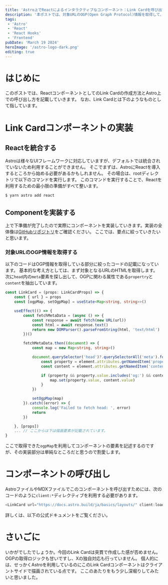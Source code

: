 ```yaml
---
title: 'Astro上でReactによるインタラクティブなコンポーネント：Link Cardを呼び出す'
description: '本ポストでは、対象URLのOGP(Open Graph Protocol)情報を取得して、その情報からCardコンポーネントを作成する方法を記載します。また、このコンポーネントはReactのHooksを使用していますが、このようなインタラクティブなコンポーネントをAstroで呼び出す方法も合わせてご紹介します。'
tags:
 - 'Astro'
 - 'React'
 - 'React Hooks'
 - 'Frontend'
pubDate: 'March 19 2024'
heroImage: '/astro-logo-dark.png'
editing: true
---
```



# はじめに
このポストでは、ReactコンポーネントとしてのLink Cardの作成方法とAstro上での呼び出し方を記載していきます。
なお、Link Cardとは下のようなものとして指しています。

<LinkCard url="https://mountain-forest-blog.pages.dev/" client:load />

# Link Cardコンポーネントの実装
## Reactを統合する
Astroは様々なUIフレームワークに対応していますが、デフォルトでは統合されていないため利用することができません。
そこでまずは、AstroにReactを導入するところから始める必要があるかもしれません。
その場合は、rootディレクトリで以下のコマンドを実行します。
このコマンドを実行することで、Reactを利用するための最小限の準備がすべて整います。

```bash
$ yarn astro add react
```

## Componentを実装する
上で下準備が完了したので実際にコンポーネントを実装していきます。実装の全体像は[GitHubリポジトリ](https://github.com/9yamamo9/mountain-blog-astro/blob/main/src/components/LinkCard.tsx)をご確認ください。
ここでは、要点に絞っていきたいと思います。

### 対象URLのOGP情報を取得する
以下のコードはOGP情報を取得している部分に絞ったコードの記載になっています。
基本的な考え方としては、まず対象となるURLのHTMLを取得します。
次に`head`内の`meta`要素を探し出して、OGPに関わる属性である`propertry`と`content`を抽出しています。

```typescript
const LinkCard = (props: LinkCardProps) => {
	const { url } = props
	const [ogpMap, setOgpMap] = useState<Map<string, string>>()

	useEffect(() => {
		const fetchMetaData = (async () => {
			const response = await fetch(new URL(url))
			const html = await response.text()
			return new DOMParser().parseFromString(html, 'text/html')
		})()

		fetchMetaData.then((document) => {
			const map = new Map<string, string>()

			document.querySelector('head')?.querySelectorAll('meta').forEach((element) => {
				const property = element.attributes.getNamedItem('property')
				const content = element.attributes.getNamedItem('content')

				if (property && property.value.includes('og:') && content) {
					map.set(property.value, content.value)
				}
			})

			setOgpMap(map)
		}).catch((error) => {
			console.log('Failed to fetch head: ', error)
			return
		})

	}, [props])
	... // ここからは下は描画要素が記載されています。
}
```

ここで取得できた`ogpMap`を利用してコンポーネントの要素を記述するのですが、その実装部分は単純なところだと思うので割愛します。

# コンポーネントの呼び出し
AstroファイルやMDXファイルでこのコンポーネントを呼び出すためには、次のコードのように`client:*`ディレクティブを利用する必要があります。

```typescript
<LinkCard url="https://docs.astro.build/ja/basics/layouts/" client:load />
```

詳しくは、以下の公式ドキュメントをご覧ください。

<LinkCard url="https://docs.astro.build/ja/guides/framework-components/#%E3%82%A4%E3%83%B3%E3%82%BF%E3%83%A9%E3%82%AF%E3%83%86%E3%82%A3%E3%83%96%E3%81%AA%E3%82%B3%E3%83%B3%E3%83%9D%E3%83%BC%E3%83%8D%E3%83%B3%E3%83%88" client:load />

# さいごに
いかがでしたでしょうか。今回のLink Cardは突貫で作成した感が否めません。OGPの取得ロジックも甘いですし、Xの独自対応も行っていません。
個人的には、せっかくAstroを利用しているのにこのLink Cardコンポーネントはクライアントサイドで描画されている点です。
ここのあたりをもう少し深堀りしてみたいと思いました。
